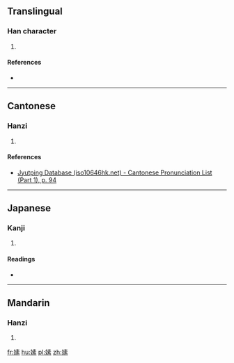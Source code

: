 ==Translingual==

===Han character===
{{Han char|rn=38|rad=女|as=10|sn=13|four=4549<sub>3</sub>|canj=女手一火 (VQMF)|ids=⿰[[女]][[素]]}}

# {{defn|Han|sort=女10}}

====References====
* {{Han ref|kx=0269.040|dkj=06613|hdz=21070.080|uh=5ACA|ud=23242|bh=DD42|bd=56642}}

----

==Cantonese==

===Hanzi===
{{yue-hanzi|jyut=[[sou3]]|y=sou3}}

# {{defn|lang=yue|sort=女10}}

====References====
* [http://www.iso10646hk.net/jp/document/download.jsp Jyutping Database (iso10646hk.net) - Cantonese Pronunciation List (Part 1), p. 94]

----

==Japanese==

===Kanji===
{{ja-kanji|grade=|rs=女10}}

# {{defn|lang=ja|sort=女10}}

====Readings====
* {{ja-readings|on=[[そ]] (so)|kun=}}

----

==Mandarin==

===Hanzi===
{{cmn-hanzi|pin=[[sù]] ([[su4]])|wg=su<sup>4</sup>}}

# {{defn|lang=cmn|sort=女10}}

[[fr:嫊]]
[[hu:嫊]]
[[pl:嫊]]
[[zh:嫊]]